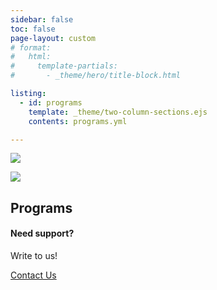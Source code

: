 ```yaml
---
sidebar: false
toc: false
page-layout: custom
# format:
#   html:
#     template-partials:
#       - _theme/hero/title-block.html

listing:
  - id: programs
    template: _theme/two-column-sections.ejs
    contents: programs.yml

---
```



::: {.container .home}

::: {.home-logo}

<!-- wide logo on big screen -->
![](images/subodha-wide-logo.jpg){.d-none .d-md-block}

<!-- tall logo on small screen -->
![](images/subodha-body-logo.png){.d-md-none}

:::


## Programs

::: {#programs}
:::

:::






::: {.page-cta}

#### Need support?

Write to us!

<a href="/contact" class="btn btn-primary">Contact Us</a>

:::




